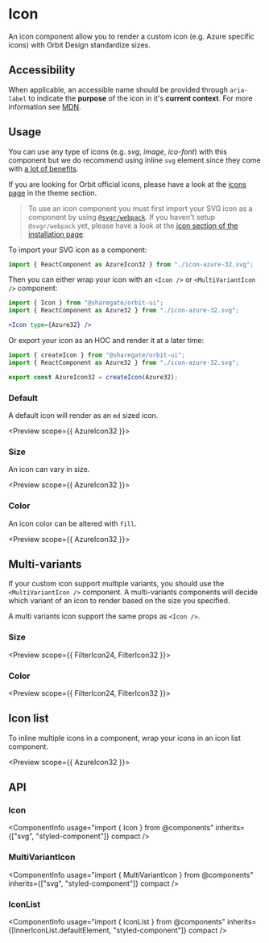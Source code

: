 
<Meta
    title="Components/Icon"
    id="icon"
/>

# Icon

<Tagline>An icon component allow you to render a custom icon (e.g. Azure specific icons) with Orbit Design standardize sizes.</Tagline>

<ComponentInfo
    usage="import { Icon, MultiVariantIcon, IconList } from @components"
    githubPath="/packages/components/src/icons/src"
/>

## Accessibility

When applicable, an accessible name should be provided through `aria-label` to indicate the **purpose** of the icon in it's **current context**. For more information see [MDN](https://developer.mozilla.org/en-US/docs/Web/Accessibility/ARIA/ARIA_Techniques/Using_the_aria-label_attribute).

## Usage

You can use any type of icons (e.g. _svg_, _image_, _ico-font_) with this component but we do recommend using inline `svg` element since they come with [a lot of benefits](https://www.jotform.com/blog/why-you-should-embed-svg-inline-98570).

If you are looking for Orbit official icons, please have a look at the [icons page](?path=/docs/icon-gallery#gallery) in the theme section.

> To use an icon component you must first import your SVG icon as a component by using [`@svgr/webpack`](https://react-svgr.com/docs/getting-started/). If you haven't setup `@svgr/webpack` yet, please have a look at the [icon section of the installation page](?path=/docs/getting-started-installation--page#icons).

To import your SVG icon as a component:

```jsx
import { ReactComponent as AzureIcon32 } from "./icon-azure-32.svg";
```

Then you can either wrap your icon with an `<Icon />` or `<MultiVariantIcon />` component:

```jsx
import { Icon } from "@sharegate/orbit-ui";
import { ReactComponent as Azure32 } from "./icon-azure-32.svg";

<Icon type={Azure32} />
```

Or export your icon as an HOC and render it at a later time:

```jsx
import { createIcon } from "@sharegate/orbit-ui";
import { ReactComponent as Azure32 } from "./icon-azure-32.svg";

export const AzureIcon32 = createIcon(Azure32);
```

<IndexFileUsage />

### Default

A default icon will render as an `md` sized icon.

<Preview scope={{ AzureIcon32 }}>
    <Story name="default">
        <CheckeredBackground>
            <Icon src={AzureIcon32} />
        </CheckeredBackground>
    </Story>
</Preview>

### Size

An icon can vary in size.

<Preview scope={{ AzureIcon32 }}>
    <Story name="size">
        <CheckeredBackground>
            <Inline alignY="center" gap={2}>
                <Icon fillHover="alias-primary" src={AzureIcon32} size="2xs" />
                <Icon src={AzureIcon32} size="xs" />
                <Icon src={AzureIcon32} size="sm" />
                <Icon src={AzureIcon32} />
                <Icon src={AzureIcon32} size="lg" />
                <Icon src={AzureIcon32} size="xl" />
            </Inline>
        </CheckeredBackground>
    </Story>
</Preview>

### Color

An icon color can be altered with `fill`.

<Preview scope={{ AzureIcon32 }}>
    <Story name="color">
        <CheckeredBackground>
            <Inline alignY="end" gap={2}>
                <Icon src={AzureIcon32} size="lg" fill="accent-2" />
                <Icon src={AzureIcon32} size="lg" fill="accent-6" />
                <Icon src={AzureIcon32} size="lg" fill="accent-10" />
            </Inline>
        </CheckeredBackground>
    </Story>
</Preview>

## Multi-variants

If your custom icon support multiple variants, you should use the `<MultiVariantIcon />` component. A multi-variants components will decide which variant of an icon to render based on the size you specified.

A multi variants icon support the same props as `<Icon />`.

### Size

<Preview scope={{ FilterIcon24, FilterIcon32 }}>
    <Story name="multi-variants size">
        <CheckeredBackground>
            <Inline alignY="center" gap={2}>
                <MultiVariantIcon src24={FilterIcon24} src32={FilterIcon32} size="2xs" />
                <MultiVariantIcon src24={FilterIcon24} src32={FilterIcon32} size="xs" />
                <MultiVariantIcon src24={FilterIcon24} src32={FilterIcon32} size="sm" />
                <MultiVariantIcon src24={FilterIcon24} src32={FilterIcon32} />
                <MultiVariantIcon src24={FilterIcon24} src32={FilterIcon32} size="lg" />
                <MultiVariantIcon src24={FilterIcon24} src32={FilterIcon32} size="xl" />
            </Inline>
        </CheckeredBackground>
    </Story>
</Preview>

### Color

<Preview scope={{ FilterIcon24, FilterIcon32 }}>
    <Story name="multi-variants color">
        <CheckeredBackground>
            <Inline alignY="end" gap={2}>
                <MultiVariantIcon src24={FilterIcon24} src32={FilterIcon32} size="lg" fill="accent-2" />
                <MultiVariantIcon src24={FilterIcon24} src32={FilterIcon32} size="lg" fill="accent-6" />
                <MultiVariantIcon src24={FilterIcon24} src32={FilterIcon32} size="lg" fill="accent-10" />
            </Inline>
        </CheckeredBackground>
    </Story>
</Preview>

## Icon list

To inline multiple icons in a component, wrap your icons in an icon list component.

<Preview scope={{ AzureIcon32 }}>
    <Story name="icon list">
        <IconList>
            <Icon src={AzureIcon32} />
            <Icon src={FilterIcon32} />
        </IconList>
    </Story>
</Preview>

## API

### Icon

<ComponentInfo
    usage="import { Icon } from @components"
    inherits={["svg", "styled-component"]}
    compact
/>

<ArgsTable of={InnerIcon} sort="alpha" />

### MultiVariantIcon

<ComponentInfo
    usage="import { MultiVariantIcon } from @components"
    inherits={["svg", "styled-component"]}
    compact
/>

<ArgsTable of={InnerMultiVariantIcon} sort="alpha" />

### IconList

<ComponentInfo
    usage="import { IconList } from @components"
    inherits={[InnerIconList.defaultElement, "styled-component"]}
    compact
/>

<ArgsTable of={InnerIconList} sort="alpha" />
